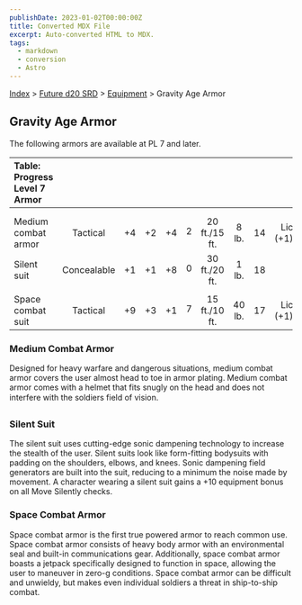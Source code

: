 ```yaml
---
publishDate: 2023-01-02T00:00:00Z
title: Converted MDX File
excerpt: Auto-converted HTML to MDX.
tags:
  - markdown
  - conversion
  - Astro
---
```


[Index](-index) > [Future d20 SRD](future-d20-srd-index) > [Equipment](future-d20-srd-equipment-index) > Gravity Age Armor

## Gravity Age Armor

The following armors are available at PL 7 and later.

| Table: Progress Level 7 Armor |             |     |     |     |     |               |        |     |          |
| :---------------------------- | :---------: | :-: | :-: | :-: | :-: | :-----------: | :----: | :-: | -------: |
|                               |             |     |     |     |     |               |        |     |          |
|                               |             |     |     |     |     |               |        |     |          |
| Medium combat armor           |  Tactical   | +4  | +2  | +4  |  2  | 20 ft./15 ft. | 8 lb.  | 14  | Lic (+1) |
| Silent suit                   | Concealable | +1  | +1  | +8  |  0  | 30 ft./20 ft. | 1 lb.  | 18  |          |
|                               |             |     |     |     |     |               |        |     |          |
| Space combat suit             |  Tactical   | +9  | +3  | +1  |  7  | 15 ft./10 ft. | 40 lb. | 17  | Lic (+1) |

### Medium Combat Armor

Designed for heavy warfare and dangerous situations, medium combat armor covers the user almost head to toe in armor plating. Medium combat armor comes with a helmet that fits snugly on the head and does not interfere with the soldiers field of vision.

### Silent Suit

The silent suit uses cutting-edge sonic dampening technology to increase the stealth of the user. Silent suits look like form-fitting bodysuits with padding on the shoulders, elbows, and knees. Sonic dampening field generators are built into the suit, reducing to a minimum the noise made by movement. A character wearing a silent suit gains a +10 equipment bonus on all Move Silently checks.

### Space Combat Armor

Space combat armor is the first true powered armor to reach common use. Space combat armor consists of heavy body armor with an environmental seal and built-in communications gear. Additionally, space combat armor boasts a jetpack specifically designed to function in space, allowing the user to maneuver in zero-g conditions. Space combat armor can be difficult and unwieldy, but makes even individual soldiers a threat in ship-to-ship combat.
